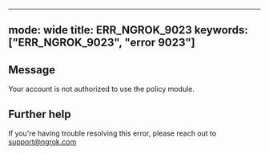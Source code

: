 
---
mode: wide
title: ERR_NGROK_9023
keywords: ["ERR_NGROK_9023", "error 9023"]
---

## Message
Your account is not authorized to use the policy module.




## Further help
If you're having trouble resolving this error, please reach out to [support@ngrok.com](mailto:support@ngrok.com?subject=Help%20with%20ERR_NGROK_9023)

